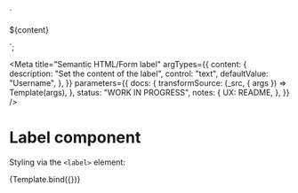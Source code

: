 <!--
@license EUPL-1.2
Copyright (c) 2021 Robbert Broersma
-->


<!-- Import component and component styles -->


<!-- Import Docs -->


  `<div class="utrecht-html">
  <label>${content}</label>
</div>`;

<Meta
  title="Semantic HTML/Form label"
  argTypes={{
    content: {
      description: "Set the content of the label",
      control: "text",
      defaultValue: "Username",
    },
  }}
  parameters={{
    docs: {
      transformSource: (_src, { args }) => Template(args),
    },
    status: "WORK IN PROGRESS",
    notes: {
      UX: README,
    },
  }}
/>

# Label component

Styling via the `<label>` element:

<Canvas>
  <Story name="Label">{Template.bind({})}</Story>
</Canvas>

<ArgsTable story="Label" />
